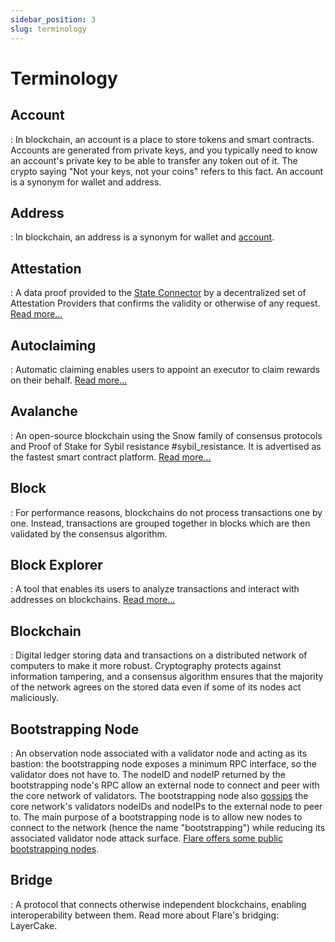 ```yaml
---
sidebar_position: 3
slug: terminology
---
```


# Terminology

## Account

: In blockchain, an account is a place to store tokens and smart contracts. Accounts are generated from private keys, and you typically need to know an account's private key to be able to transfer any token out of it. The crypto saying "Not your keys, not your coins" refers to this fact. An account is a synonym for wallet and address.

## Address

: In blockchain, an address is a synonym for wallet and [account](#account).

## Attestation

: A data proof provided to the [State Connector](state_connector) by a decentralized set of Attestation Providers that confirms the validity or otherwise of any request. [Read more...](state-connector.md)

## Autoclaiming

: Automatic claiming enables users to appoint an executor to claim rewards on their behalf. [Read more...](./automatic-claiming.md)

## Avalanche

: An open-source blockchain using the Snow family of consensus protocols and Proof of Stake for Sybil resistance #sybil_resistance. It is advertised as the fastest smart contract platform. [Read more...](https://docs.avax.network/)

## Block

: For performance reasons, blockchains do not process transactions one by one. Instead, transactions are grouped together in blocks which are then validated by the consensus algorithm.

## Block Explorer

: A tool that enables its users to analyze transactions and interact with addresses on blockchains. [Read more...](../user/block-explorers/index.md)

## Blockchain

: Digital ledger storing data and transactions on a distributed network of computers to make it more robust. Cryptography protects against information tampering, and a consensus algorithm ensures that the majority of the network agrees on the stored data even if some of its nodes act maliciously.

## Bootstrapping Node

: An observation node associated with a validator node and acting as its bastion: the bootstrapping node exposes a minimum RPC interface, so the validator does not have to. The nodeID and nodeIP returned by the bootstrapping node's RPC allow an external node to connect and peer with the core network of validators. The bootstrapping node also [gossips](https://en.wikipedia.org/wiki/Gossip_protocol) the core network's validators nodeIDs and nodeIPs to the external node to peer to. The main purpose of a bootstrapping node is to allow new nodes to connect to the network (hence the name "bootstrapping") while reducing its associated validator node attack surface. [Flare offers some public bootstrapping nodes](../dev/reference/network-config.md#flare-networks).

## Bridge

: A protocol that connects otherwise independent blockchains, enabling interoperability between them. Read more about Flare's bridging: LayerCake.

